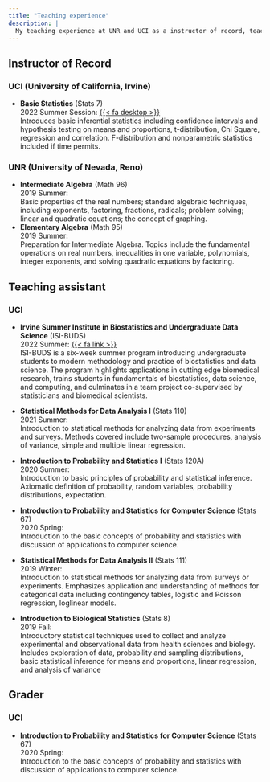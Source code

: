 ```yaml
---
title: "Teaching experience"
description: |
  My teaching experience at UNR and UCI as a instructor of record, teaching assistant, and grader.
---
```


## Instructor of Record

### UCI (University of California, Irvine)

-   **Basic Statistics** (Stats 7)\
    2022 Summer Session: [{{< fa desktop >}}](https://catalinamedina.github.io/uci-stats7-su22-website/)\
    Introduces basic inferential statistics including confidence intervals and hypothesis testing on means and proportions, t-distribution, Chi Square, regression and correlation. F-distribution and nonparametric statistics included if time permits.

### UNR (University of Nevada, Reno)

-   **Intermediate Algebra** (Math 96)\
    2019 Summer:\
    Basic properties of the real numbers; standard algebraic techniques, including exponents, factoring, fractions, radicals; problem solving; linear and quadratic equations; the concept of graphing.
-   **Elementary Algebra** (Math 95)\
    2019 Summer:\
    Preparation for Intermediate Algebra. Topics include the fundamental operations on real numbers, inequalities in one variable, polynomials, integer exponents, and solving quadratic equations by factoring.

## Teaching assistant

### UCI

-   **Irvine Summer Institute in Biostatistics and Undergraduate Data Science** (ISI-BUDS)\
    2022 Summer: [{{< fa link >}}](https://www.stat.uci.edu/isi-buds/)\
    ISI-BUDS is a six-week summer program introducing undergraduate students to modern methodology and practice of biostatistics and data science. The program highlights applications in cutting edge biomedical research, trains students in fundamentals of biostatistics, data science, and computing, and culminates in a team project co-supervised by statisticians and biomedical scientists.

-   **Statistical Methods for Data Analysis I** (Stats 110)\
    2021 Summer:\
    Introduction to statistical methods for analyzing data from experiments and surveys. Methods covered include two-sample procedures, analysis of variance, simple and multiple linear regression.\

-   **Introduction to Probability and Statistics I** (Stats 120A)\
    2020 Summer:\
    Introduction to basic principles of probability and statistical inference. Axiomatic definition of probability, random variables, probability distributions, expectation.\

-   **Introduction to Probability and Statistics for Computer Science** (Stats 67)\
    2020 Spring:\
    Introduction to the basic concepts of probability and statistics with discussion of applications to computer science.\

-   **Statistical Methods for Data Analysis II** (Stats 111)\
    2019 Winter:\
    Introduction to statistical methods for analyzing data from surveys or experiments. Emphasizes application and understanding of methods for categorical data including contingency tables, logistic and Poisson regression, loglinear models.\

-   **Introduction to Biological Statistics** (Stats 8)\
    2019 Fall:\
    Introductory statistical techniques used to collect and analyze experimental and observational data from health sciences and biology. Includes exploration of data, probability and sampling distributions, basic statistical inference for means and proportions, linear regression, and analysis of variance

## Grader

### UCI

-   **Introduction to Probability and Statistics for Computer Science** (Stats 67)\
    2020 Spring:\
    Introduction to the basic concepts of probability and statistics with discussion of applications to computer science.
